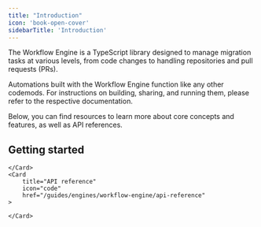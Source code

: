 ```yaml
---
title: "Introduction"
icon: 'book-open-cover'
sidebarTitle: 'Introduction'
---
```


The Workflow Engine is a TypeScript library designed to manage migration tasks at various levels, from code changes to handling repositories and pull requests (PRs). 

Automations built with the Workflow Engine function like any other codemods. For instructions on building, sharing, and running them, please refer to the respective documentation. 

Below, you can find resources to learn more about core concepts and features, as well as API references.

## Getting started

<CardGroup>
	<Card
		title="Core concepts"
		icon="book"
		href="/guides/engines/workflow-engine/core-concepts"
	>
		
	</Card>
	<Card
		title="API reference"
		icon="code"
		href="/guides/engines/workflow-engine/api-reference"
	>
		
	</Card>